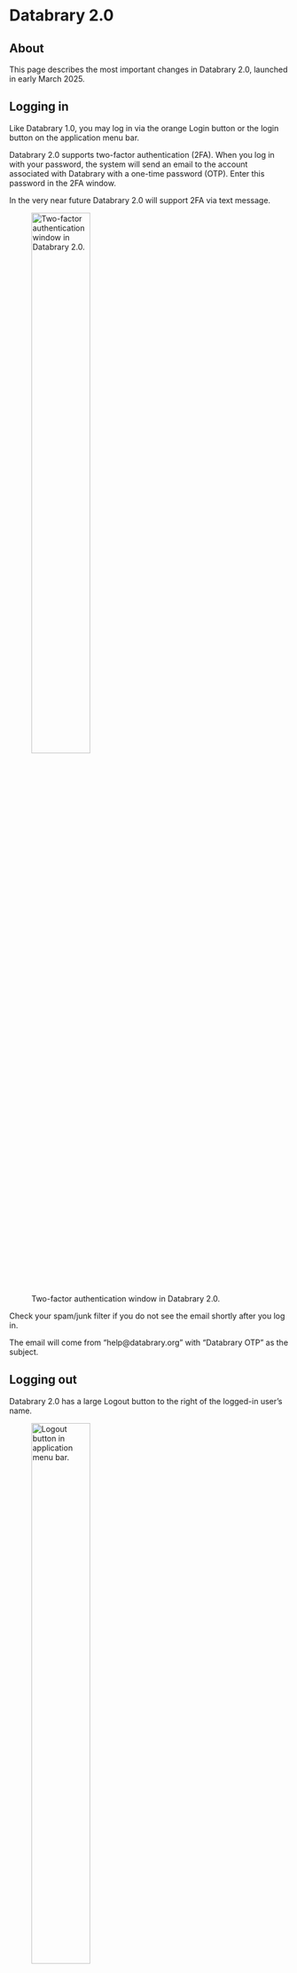 # Databrary 2.0 {.unnumbered}

## About {-}

This page describes the most important changes in Databrary 2.0, launched in early March 2025.

## Logging in {-}

Like Databrary 1.0, you may log in via the orange Login button or the login button on the application menu bar.

Databrary 2.0 supports two-factor authentication (2FA).
When you log in with your password, the system will send an email to the account associated with Databrary with a one-time password (OTP).
Enter this password in the 2FA window.

::: {.callout-note}
In the very near future Databrary 2.0 will support 2FA via text message.
:::

![Two-factor authentication window in Databrary 2.0.](include/img/2FA-window.png){width=50% #fig-2FA-window}

::: {.callout-important}
Check your spam/junk filter if you do not see the email shortly after you log in.

The email will come from "help@databrary.org" with "Databrary OTP" as the subject.
:::

## Logging out {-}

Databrary 2.0 has a large Logout button to the right of the logged-in user's name.

![Logout button in application menu bar.](include/img/logout-button.png){width=50% #fig-logout-button}

::: {.callout-important}
## Logging out

It is a good practice to log out when you are finished working with Databrary.
:::

## Accessing your volumes

Click on your name in the menu bar to navigate to your (private) profile page.

![Link to user profile on Databrary menu bar.](include/img/access-user-profile.png){width="50%" #fig-access-user-profile}

You will see a view like this:

![A portion of Rick Gilmore's private profile page.](include/img/gilmore-private-profile.png){#fig-gilmore-private-profile}

You will see a list of all volumes you have access to on the left, your sponsors (institutions or individual researchers) in the upper right, and your affiliates in the lower right.

To search for a specific volume, click on the arrow/stacked-bar icon to the right of the "Name" in the volume table. This will bring up a search window that you can use to find or filter volumes.

![Search by volume name window.](include/img/user-profile-select-volume.png){#fig-user-profile-select-volume width="50%"}

You may also search for volumes by owner by clicking on the same icon in the "Owner" column (not shown).

<!-- To sort by Volume Sharing Level or User Access Level, click on the icons in those columns of the table. -->

To expand the number of volume entries shown in the table, click on the number to the right of the "Page Size" label at the bottom of the volume table.

![Expanding the number of visible entries in the volume table.](include/img/expand-n-volume-table-entries.png){#fig-expand-n-volume-table-entries width="50%"}

To view a volume, click on the volume name.

![Select a volume from Volume table in the private user profile.](include/img/select-volume-user-profile.png){#fig-select-volume-user-profile}



## Volume ownership {-}

Databrary 2.0 requires that volumes have a *single* owner.
Only the owner can change the sharing status of a volume.
Volume owners must be [Authorized Investigators](more-information/definitions.qmd#authorized-investigator) at an institution with an active [Databrary Access Agreement](appendices/access_agreement.qmd).
Volume owners may only transfer ownership to another Authorized Investigator.

::: {.callout-note}
## Only one volume owner permitted
To simplify the migration to Databrary 2.0, we selected a single volume owner where there were multiple owners (Investigators).
If the volume owner wishes to transfer ownership, that person may do so.
:::

To transfer ownership to another Authorized Investigator:

1. Visit the volume in question.

2. Press the edit (pencil) icon in the volume banner.

![Volume-level controls.](include/img/edit-volume.png){width=50% #fig-edit-volume}

3. Open the Manage Access panel at left by clicking on the tab.

![Manage volume access.](include/img/manage-access-tab.png){width=50% #fig-manage-access}

4. Under the Owner section, press on the Transfer Ownership button.

![Transfer volume ownership.](include/img/transfer-ownership.png){#fig-transfer-ownership}

5. Search for the new volume owner by typing in the search box.

![Search for new volume owner](include/img/transfer-ownership-search.png){#fig-transfer-ownership-search}

6. Select the new owner from the list and press the Submit button at lower right.

![](include/img/select-new-owner.png){#fig-select-new-owner}

The individual you select will receive a notification that you have requested to transfer ownership to them.
They may accept or reject the request.


## Uploading files

::: {.callout-warning}
## File uploads temporarily disabled
The initial release of Databrary 2.0 does *not* permit file uploads and search is disabled.
We made this very painful choice in order to give users access to data that had been offline for a long time.
These features are under development and will be added *very* soon.
:::

::: {.callout-warning}
## Text entry permitted, but in beta
Users may create volumes and create spreadsheets for volumes.

Text entry into spreadsheets (no file uploads) works, but is still undergoing testing.
:::

## Previewing files {-}

You may preview and play video and audio files Databrary 2.0.

Databrary 2.0 adds the ability to preview new file types, including PDF, and csv.

::: {.callout-warning}
## Under construction

This section is a work-in-progress.
:::

## Downloading files

You may download files in Databrary 2.0.

::: {.callout-warning}
## Under construction

This section is a work-in-progress.
:::

## Managing people {-}

Databrary 2.0 separates the management of co-authors who should get scholarly credit from people who have access to a volume.

### Managing co-authors {-}

::: {.callout-warning}
## Under construction

This section is a work-in-progress.
:::

### Managing collaborators 

::: {.callout-warning}
## Under construction

This section is a work-in-progress.
:::


## Roadmap {-}

::: {.callout-warning}
Databrary 2.0 does *not* permit file uploads and search is disabled.
We made this very painful choice in order to give users access to data that had been offline for a long time.
These features are under development and will be added soon.

We expect to be releasing new minor versions of Databrary with patches and bug fixes on a regular basis over the next several months.

And Databrary has received new [funding from NSF](https://databrary.github.io/nsf-2444730) to support even more feature enhancements over the next two years.
:::

### 2.1 (expected end of March)

- File uploads
- Search
- User interface (UI) and user experience (UX) enhancements

